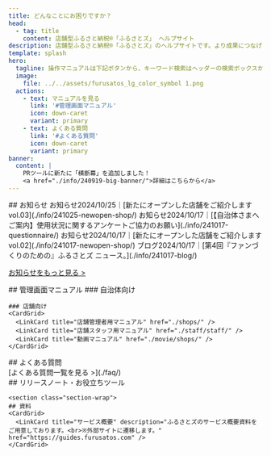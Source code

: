 ```yaml
---
title: どんなことにお困りですか？
head:
  - tag: title
    content: 店舗型ふるさと納税®「ふるさとズ」 ヘルプサイト
description: 店舗型ふるさと納税®「ふるさとズ」のヘルプサイトです。より成果につなげるための「操作方法」や「よくあるご質問」、新機能をお知らせする「リリースノート」や販促にご利用いただける「お役立ちツール」などをお届けします。
template: splash
hero:
  tagline: 操作マニュアルは下記ボタンから、キーワード検索はヘッダーの検索ボックスからご利用ください。
  image:
    file: ../../assets/furusatos_lg_color_symbol 1.png
  actions:
    - text: マニュアルを見る
      link: '#管理画面マニュアル'
      icon: down-caret
      variant: primary
    - text: よくある質問
      link: '#よくある質問'
      icon: down-caret
      variant: primary
banner:
  content: |
    PRツールに新たに「横断幕」を追加しました！
    <a href="./info/240919-big-banner/">詳細はこちらから</a>
---
```


<section id="top-index">
 <Navigation />
  ## お知らせ
  <span class="label">お知らせ</span>2024/10/25｜[新たにオープンした店舗をご紹介します　vol.03](./info/241025-newopen-shop/)   
  <span class="label">お知らせ</span>2024/10/17｜[【自治体さまへご案内】使用状況に関するアンケートご協力のお願い](./info/241017-questionnaire/)  
  <span class="label">お知らせ</span>2024/10/17｜[新たにオープンした店舗をご紹介します　vol.02](./info/241017-newopen-shop/)  
  <span class="label">ブログ</span>2024/10/17｜[第4回『ファンづくりのための』ふるさとズ ニュース。](./info/241017-blog/)   

  
  [お知らせをもっと見る >](./info/)


  <section class="section-wrap">
    ## 管理画面マニュアル
    ### 自治体向け
    <CardGrid>
      <LinkCard title="Web（テキスト）マニュアル" href="./lg/" />
      <LinkCard title="動画マニュアル" href="./movie/lg/" />
    </CardGrid>

    ### 店舗向け
    <CardGrid>
      <LinkCard title="店舗管理者用マニュアル" href="./shops/" />
      <LinkCard title="店舗スタッフ用マニュアル" href="./staff/staff/" />
      <LinkCard title="動画マニュアル" href="./movie/shops/" />
    </CardGrid>
  </section>

  <section class="section-wrap">
    ## よくある質問
    <div class="col4-wrap">
      <div class="col"><LinkCard title="Q.電子チケットの確認方法を教えてください" href="./lg/e-ticket/" /></div>
      <div class="col"><LinkCard title="Q.寄附を間違った場合は店側で削除が可能でしょうか？" href="./faq/delete/" /></div>
      <div class="col"><LinkCard title="Q.管理画面のステータス欄の承認済みはどのような意味ですか？" href="./faq/approved/" /></div>
      <div class="col"><LinkCard title="Q.LINEでのログインについて" href="./shops/linelogin/" /></div>
    </div>
    [よくある質問一覧を見る >](./faq/)
  </section>

  <section class="section-wrap">
    ## リリースノート・お役立ちツール
    <CardGrid>
      <LinkCard title="リリースノート" description="ふるさとズの新機能や改善など、日々のリリースに関する情報を確認できます。" href="./release-notes/" />
      <LinkCard title="お役立ちツール" description="販促にご利用いただけるツールを配布しています。" href="./promotion-tools/" />
    </CardGrid>
  </section>

    <section class="section-wrap">
    ## 資料
    <CardGrid>
      <LinkCard title="サービス概要" description="ふるさとズのサービス概要資料をご用意しております。<br>※外部サイトに遷移します。" href="https://guides.furusatos.com" />
    </CardGrid>
  </section>
</section>